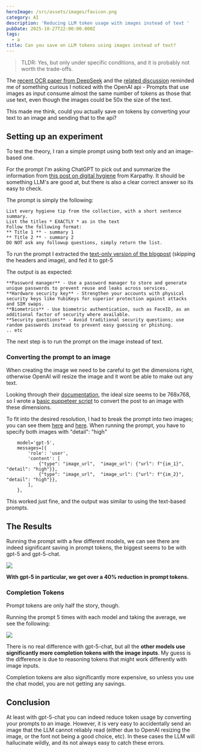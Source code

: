 ```yaml
---
heroImage: /src/assets/images/favicon.png
category: AI
description: 'Reducing LLM token usage with images instead of text '
pubDate: 2025-10-27T22:00:00.000Z
tags:
  - a
title: Can you save on LLM tokens using images instead of text?
---
```


> TLDR: Yes, but only under specific conditions, and it is probably not worth the trade-offs.

The [recent OCR paper from DeepSeek](https://arxiv.org/abs/2510.18234) and the [related discussion](https://news.ycombinator.com/item?id=45658928) reminded me of something curious I noticed with the OpenAI api - Prompts that use images as input consume almost the same number of tokens as those that use text, even though the images could be 50x the size of the text.

This made me think, could you actually save on tokens by converting your text to an image and sending that to the api?

## Setting up an experiment

To test the theory, I ran a simple prompt using both text only and an image-based one.

For the prompt I'm asking ChatGPT to pick out and summarize the information from [this post on digital hygiene](https://karpathy.bearblog.dev/digital-hygiene/) from Karpathy. It should be something LLM's are good at, but there is also a clear correct answer so its easy to check.

The prompt is simply the following:

```
List every hygiene tip from the collection, with a short sentence summary.
List the titles * EXACTLY * as in the text
Follow the following format:
** Title 1 ** - summary 1
** Title 2 ** - summary 2
DO NOT ask any followup questions, simply return the list.
```

To run the prompt I extracted the [text-only version of the blogpost](https://gist.github.com/lpellis/8f00d5d7554fcd4cc7572f6ddb7d6912) (skipping the headers and image), and fed it to gpt-5

The output is as expected:

```
**Password manager** - Use a password manager to store and generate unique passwords to prevent reuse and leaks across services.
**Hardware security key** - Strengthen your accounts with physical security keys like YubiKeys for superior protection against attacks and SIM swaps.
**Biometrics** - Use biometric authentication, such as FaceID, as an additional factor of security where available.
**Security questions** - Avoid traditional security questions; use random passwords instead to prevent easy guessing or phishing.
.. etc

```

The next step is to run the prompt on the image instead of text.

### Converting the prompt to an image

When creating the image we need to be careful to get the dimensions right, otherwise OpenAI will resize the image and it wont be able to make out any text.

Looking through their [documentation](https://platform.openai.com/docs/guides/images-vision?api-mode=responses), the ideal size seems to be 768x768, so I wrote a [basic puppeteer script](https://gist.github.com/lpellis/f7064bee73ce4a3c22aebea819f2665a) to convert the post to an image with these dimensions.

To fit into the desired resolution, I had to break the prompt into two images; you can see them [here](/blog/images/screenshot_full_1.png) and [here](/blog/images/screenshot_full_2.png).
When running the prompt, you have to specify both images with "detail": "high"

```
    model='gpt-5',
    messages=[{
        'role': 'user',
        'content': [
            {"type": "image_url",  "image_url": {"url": f"{im_1}", "detail": "high"}},
            {"type": "image_url",  "image_url": {"url": f"{im_2}", "detail": "high"}},
        ],
    },
```

This worked just fine, and the output was similar to using the text-based prompts.

## The Results

Running the prompt with a few different models, we can see there are indeed significant saving in prompt tokens, the biggest seems to be with gpt-5 and gpt-5-chat.

![](/blog/images/prompt-tokens.png)

**With gpt-5 in particular, we get over a 40% reduction in prompt tokens.**

### Completion Tokens

Prompt tokens are only half the story, though.

Running the prompt 5 times with each model and taking the average, we see the following:

![](/blog/images/completion-tokens.png)

There is no real difference with gpt-5-chat, but all the **other models use significantly more completion tokens with the image inputs**. My guess is the difference is due to reasoning tokens that might work differently with image inputs.

Completion tokens are also significantly more expensive, so unless you use the chat model, you are not getting any savings.

## Conclusion

At least with gpt-5-chat you can indeed reduce token usage by converting your prompts to an image.
However, it is very easy to accidentally send an image that the LLM cannot reliably read (either due to OpenAI resizing the image, or the font not being a good choice, etc). In these cases the LLM will hallucinate wildly, and its not always easy to catch these errors.

